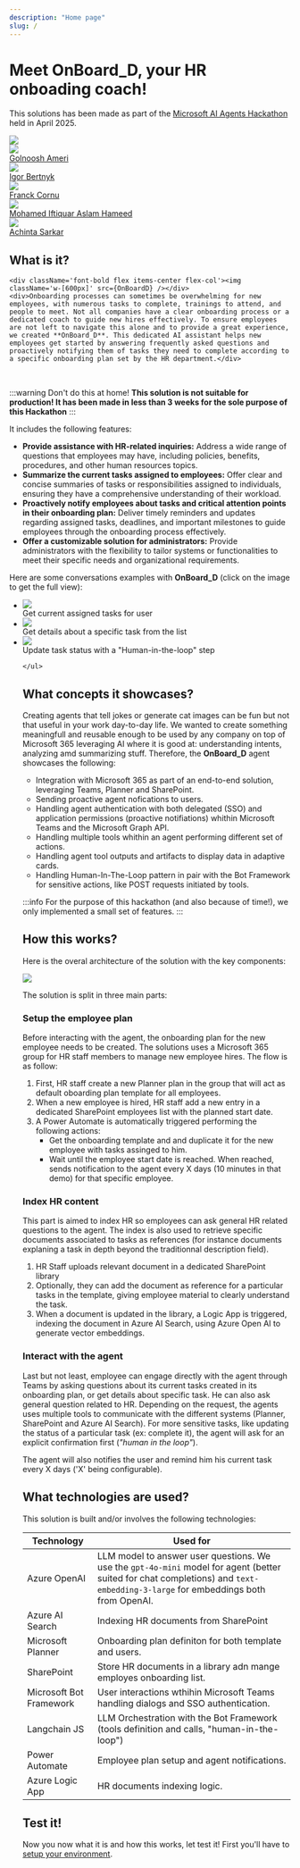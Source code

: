 ```yaml
---
description: "Home page"
slug: /
---
```




# Meet OnBoard_D, your HR onboading coach! 

This solutions has been made as part of the [Microsoft AI Agents Hackathon](https://microsoft.github.io/AI_Agents_Hackathon/) held in April 2025.

<div className='flex space-x-4 justify-center items-center'>
    <div><img src={MsBanner} /></div>
</div>

<div className='flex space-x-4 justify-center items-center'>
    <a href="https://www.linkedin.com/in/golnoosh-ameri/" target="_blank" className="hover:no-underline">
        <div className="text-homeLink p-4 flex flex-col justify-center text-center">
            <div><img className="rounded-full w-24" src={Golnoosh}/></div>
            <div className="font-bold">Golnoosh Ameri</div>
        </div>
    </a>
    <a href="https://www.linkedin.com/in/igorbertnyk/" target="_blank" className="hover:no-underline">
    <div className="text-homeLink p-4 flex flex-col justify-center text-center">
        <div><img className="rounded-full w-24" src={Igor}/></div>
        <div className="font-bold">Igor Bertnyk</div>
    </div>
    </a>
    <a href="https://www.linkedin.com/in/franckcornu/" target="_blank" className="hover:no-underline">
    <div className="text-homeLink p-4 flex flex-col justify-center text-center">
        <div><img className="rounded-full w-24" src={Franck}/></div>
        <div className="font-bold">Franck Cornu</div>
    </div>
    </a>
    <a href="#" target="_blank" className="hover:no-underline">
    <div className="text-homeLink p-4 flex flex-col justify-center text-center">
        <div><img className="rounded-full w-24" src={Aslam}/></div>
        <div className="font-bold">Mohamed Iftiquar Aslam Hameed</div>
    </div>
    </a>
    <a href="https://www.linkedin.com/in/achinta-sarkar-1036361b/" target="_blank" className="hover:no-underline">
    <div className="text-homeLink p-4 flex flex-col justify-center text-center">
        <div><img className="rounded-full w-24" src={Achinta}/></div>
        <div className="font-bold">Achinta Sarkar</div>
    </div>
    </a>
</div>

## What is it?

<div className='flex space-x-4 justify-center items-center'>

    <div className='font-bold flex items-center flex-col'><img className='w-[600px]' src={OnBoardD} /></div>
    <div>Onboarding processes can sometimes be overwhelming for new employees, with numerous tasks to complete, trainings to attend, and people to meet. Not all companies have a clear onboarding process or a dedicated coach to guide new hires effectively. To ensure employees are not left to navigate this alone and to provide a great experience, we created **OnBoard_D**. This dedicated AI assistant helps new employees get started by answering frequently asked questions and proactively notifying them of tasks they need to complete according to a specific onboarding plan set by the HR department.</div>
</div>

<br/>

:::warning Don't do this at home!
**This solution is not suitable for production! It has been made in less than 3 weeks for the sole purpose of this Hackathon**
:::

It includes the following features:

- **Provide assistance with HR-related inquiries:** Address a wide range of questions that employees may have, including policies, benefits, procedures, and other human resources topics.
- **Summarize the current tasks assigned to employees:** Offer clear and concise summaries of tasks or responsibilities assigned to individuals, ensuring they have a comprehensive understanding of their workload.
- **Proactively notify employees about tasks and critical attention points in their onboarding plan:** Deliver timely reminders and updates regarding assigned tasks, deadlines, and important milestones to guide employees through the onboarding process effectively.
- **Offer a customizable solution for administrators:** Provide administrators with the flexibility to tailor systems or functionalities to meet their specific needs and organizational requirements.

Here are some conversations examples with **OnBoard_D** (click on the image to get the full view):


<ul class="mt-16 grid grid-cols-1 gap-6 text-center text-slate-700 md:grid-cols-3 list-none">
      <li class="rounded-xl bg-slate-500 bg-opacity-45 px-6 py-8 shadow-sm">
            <img src={ConversationExample1} />
            <div className='font-bold'>Get current assigned tasks for user</div>
      </li>
      <li class="rounded-xl bg-slate-500 bg-opacity-45 px-6 py-8 shadow-sm">
            <img src={ConversationExample2} />
            <div className='font-bold'>Get details about a specific task from the list</div>
      </li>
      <li class="rounded-xl bg-slate-500 bg-opacity-45 px-6 py-8 shadow-sm">
            <img src={ConversationExample3} />
            <div className='font-bold'>Update task status with a "Human-in-the-loop" step</div>
      </li>
      
    </ul>


## What concepts it showcases?

Creating agents that tell jokes or generate cat images can be fun but not that useful in your work day-to-day life. We wanted to create something meaningfull and reusable enough to be used by any company on top of Microsoft 365 leveraging AI where it is good at: understanding intents, analyzing amd summarizing stuff. Therefore, the **OnBoard_D** agent showcases the following:

- Integration with Microsoft 365 as part of an end-to-end solution, leveraging Teams, Planner and SharePoint.
- Sending proactive agent nofications to users.
- Handling agent authentication with both delegated (SSO) and application permissions (proactive notifiations) whithin Microsoft Teams and the Microsoft Graph API.
- Handling multiple tools whithin an agent performing different set of actions.
- Handling agent tool outputs and artifacts to display data in adaptive cards.
- Handling Human-In-The-Loop pattern in pair with the Bot Framework for sensitive actions, like POST requests initiated by tools.

:::info
For the purpose of this hackathon (and also because of time!), we only implemented a small set of features. 
:::

## How this works?

Here is the overal architecture of the solution with the key components:

<div className='flex space-x-4 justify-center items-center'>
    <div><img src={Architecture}/></div>
</div>

The solution is split in three main parts:

### Setup the employee plan

Before interacting with the agent, the onboarding plan for the new employee needs to be created. The solutions uses a Microsoft 365 group for HR staff members to manage new employee hires. The flow is as follow:

1. First, HR staff create a new Planner plan in the group that will act as default oboarding plan template for all employees.
2. When a new employee is hired, HR staff add a new entry in a dedicated SharePoint employees list with the planned start date.
3. A Power Automate is automatically triggered performing the following actions:
    - Get the onboarding template and and duplicate it for the new employee with tasks assinged to him.
    - Wait until the employee start date is reached. When reached, sends notification to the agent every X days (10 minutes in that demo) for that specific employee.

### Index HR content

This part is aimed to index HR so employees can ask general HR related questions to the agent. The index is also used to retrieve specific documents associated to tasks as references (for instance documents explaning a task in depth beyond the traditionnal description field).

1. HR Staff uploads relevant document in a dedicated SharePoint library
2. Optionally, they can add the document as reference for a particular tasks in the template, giving employee material to clearly understand the task.
3. When a document is updated in the library, a Logic App is triggered, indexing the document in Azure AI Search, using Azure Open AI to generate vector embeddings.

### Interact with the agent

Last but not least, employee can engage directly with the agent through Teams by asking questions about its current tasks created in its onboarding plan, or get details about specific task.
He can also ask general question related to HR. Depending on the request, the agents uses multiple tools to communicate with the different systems (Planner, SharePoint and Azure AI Search).
For more sensitive tasks, like updating the status of a particular task (ex: complete it), the agent will ask for an explicit confirmation first (_"human in the loop"_).

The agent will also notifies the user and remind him his current task every X days ('X' being configurable).

## What technologies are used?

This solution is built and/or involves the following technologies:

| Technology | Used for |
|------------|----------|
| Azure OpenAI | LLM model to answer user questions. We use the `gpt-4o-mini` model for agent (better suited for chat completions) and `text-embedding-3-large` for embeddings both from OpenAI. |
| Azure AI Search | Indexing HR documents from SharePoint | 
| Microsoft Planner | Onboarding plan definiton for both template and users.
| SharePoint | Store HR documents in a library adn mange employes onboarding list. |
| Microsoft Bot Framework | User interactions wthihin Microsoft Teams handling dialogs and SSO authentication.
| Langchain JS | LLM Orchestration with the Bot Framework (tools definition and calls, "human-in-the-loop") |
| Power Automate | Employee plan setup and agent notifications.
| Azure Logic App | HR documents indexing logic. 

## Test it!

Now you now what it is and how this works, let test it! First you'll have to [setup your environment](./setup-environment).